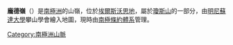 {{coord|73|25|S|93|33|W|display=title}}

'''龐德嶺'''（{{lang-en|Pond Ridge}}）是[[南極洲|南極洲]]的山嶺，位於[[埃爾斯沃思地|埃爾斯沃思地]]，屬於[[瓊斯山|瓊斯山]]的一部分，由[[明尼蘇達大學|明尼蘇達大學]]攀山學會繪入地圖，現時由[[南極條約體系|南極條約體系]]管理。

{{DEFAULTSORT:Pond Ridge}}
[[Category:南極洲山脈|Category:南極洲山脈]]


{{EllsworthLand-geo-stub}}